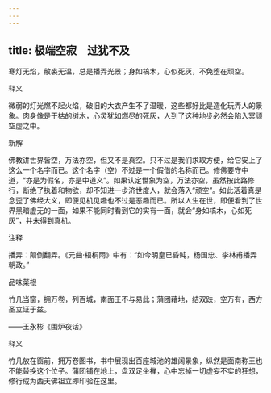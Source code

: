 ```yaml
---
---
---
```

title: 极端空寂　过犹不及
---



寒灯无焰，敝裘无温，总是播弄光景；身如槁木，心似死灰，不免堕在顽空。

释义

微弱的灯光燃不起火焰，破旧的大衣产生不了温暖，这些都好比是造化玩弄人的景象。肉身像是干枯的树木，心灵犹如燃尽的死灰，人到了这种地步必然会陷入冥顽空虚之中。

新解

佛教讲世界皆空，万法亦空，但又不是真空。只不过是我们求取方便，给它安上了这么一个名字而已。这个名字（空）不过是一个假借的名称而已。修佛要守中道，“亦是为假名，亦是中道义”。如果认定世象为空，万法亦空，虽然按此路修行，断绝了执着和物欲，却不知进一步济世度人，就会落入“顽空”。如此活着真是念歪了佛经大义，即便见机见趣也不过是恶趣而已。所以人生在世，即便看到了世界黑暗虚无的一面，如果不能同时看到它的实有一面，就会“身如槁木，心如死灰”，并未得到真机。

注释

播弄：颠倒翻弄。《元曲·梧桐雨》中有：“如今明皇已昏盹，杨国忠、李林甫播弄朝政。”



品味菜根

竹几当窗，拥万卷，列百城，南面王不与易此；蒲团藉地，结双趺，空万有，西方圣立证于兹。

——王永彬《围炉夜话》

释义

竹几放在窗前，拥万卷图书，书中展现出百座城池的雄阔景象，纵然是面南称王也不能替换这个位子。蒲团铺在地上，盘双足坐禅，心中忘掉一切虚妄不实的狂想，修行成为西天佛祖立即印验在这里。